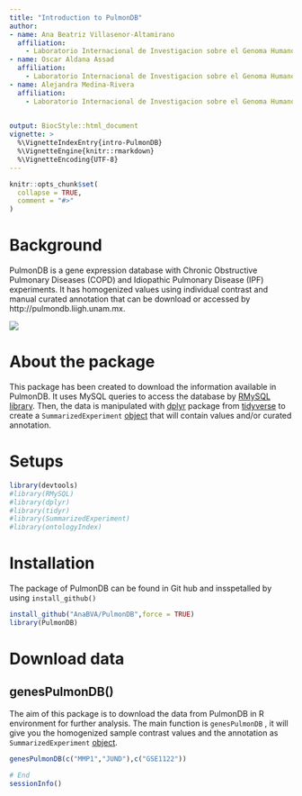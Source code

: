 ```yaml
---
title: "Introduction to PulmonDB"
author: 
- name: Ana Beatriz Villasenor-Altamirano
  affiliation:
    - Laboratorio Internacional de Investigacion sobre el Genoma Humano (LIIGH), UNAM
- name: Oscar Aldana Assad
  affiliation:
    - Laboratorio Internacional de Investigacion sobre el Genoma Humano (LIIGH), UNAM
- name: Alejandra Medina-Rivera
  affiliation:
    - Laboratorio Internacional de Investigacion sobre el Genoma Humano (LIIGH), UNAM
 

output: BiocStyle::html_document
vignette: >
  %\VignetteIndexEntry{intro-PulmonDB}
  %\VignetteEngine{knitr::rmarkdown}
  %\VignetteEncoding{UTF-8}
---
```



```r
knitr::opts_chunk$set(
  collapse = TRUE,
  comment = "#>"
)
```



# Background

PulmonDB is a gene expression database with Chronic Obstructive Pulmonary Diseases (COPD) and Idiopathic Pulmonary Disease (IPF) experiments. It has homogenized values using individual contrast and manual curated annotation that can be download or accessed by http://pulmondb.liigh.unam.mx. 

![](../Figures/pulmondb.jpg)

# About the package 

This package has been created to download the information available in PulmonDB. It uses MySQL queries to access the database by [RMySQL library](https://cran.r-project.org/web/packages/RMySQL/index.html). Then, the data is manipulated with [dplyr](https://dplyr.tidyverse.org/) package from [tidyverse](https://www.tidyverse.org/) to create a `SummarizedExperiment` [object](https://bioconductor.org/packages/3.9/bioc/vignettes/SummarizedExperiment/inst/doc/SummarizedExperiment.html) that will contain values and/or curated annotation. 


# Setups


```r
library(devtools)
#library(RMySQL)
#library(dplyr)
#library(tidyr)
#library(SummarizedExperiment)
#library(ontologyIndex)
```

# Installation

The package of PulmonDB can be found in Git hub and insspetalled by using ` install_github()`

```r
install_github("AnaBVA/PulmonDB",force = TRUE)
library(PulmonDB)
```

# Download data 
 
## genesPulmonDB()

The aim of this package is to download the data from PulmonDB in R environment for further analysis. The main function is `genesPulmonDB` , it will give you the homogenized sample contrast values and the annotation as `SummarizedExperiment` [object](https://bioconductor.org/packages/3.9/bioc/vignettes/SummarizedExperiment/inst/doc/SummarizedExperiment.html).


```r

genesPulmonDB(c("MMP1","JUND"),c("GSE1122"))

```




```r
# End
sessionInfo()
```
